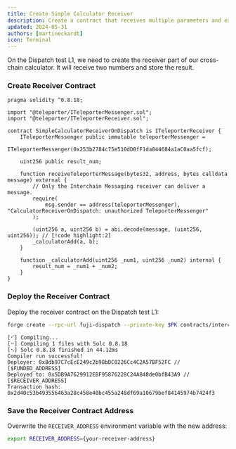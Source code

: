 ```yaml
---
title: Create Simple Calculator Receiver
description: Create a contract that receives multiple parameters and execute a function
updated: 2024-05-31
authors: [martineckardt]
icon: Terminal
---
```



On the Dispatch test L1, we need to create the receiver part of our cross-chain calculator. It will receive two numbers and store the result. 

<Steps>
<Step>

### Create Receiver Contract

```solidity title="contracts/interchain-messaging/invoking-functions/SimpleCalculatorReceiverOnDispatch.sol"
pragma solidity ^0.8.18;

import "@teleporter/ITeleporterMessenger.sol";
import "@teleporter/ITeleporterReceiver.sol";

contract SimpleCalculatorReceiverOnDispatch is ITeleporterReceiver {
    ITeleporterMessenger public immutable teleporterMessenger =
        ITeleporterMessenger(0x253b2784c75e510dD0fF1da844684a1aC0aa5fcf);

    uint256 public result_num;

    function receiveTeleporterMessage(bytes32, address, bytes calldata message) external {
        // Only the Interchain Messaging receiver can deliver a message.
        require(
            msg.sender == address(teleporterMessenger), "CalculatorReceiverOnDispatch: unauthorized TeleporterMessenger"
        );

        (uint256 a, uint256 b) = abi.decode(message, (uint256, uint256)); // [!code highlight:2]
        _calculatorAdd(a, b);
    }

    function _calculatorAdd(uint256 _num1, uint256 _num2) internal {
        result_num = _num1 + _num2;
    }
}

```

</Step>
<Step>

### Deploy the Receiver Contract

Deploy the receiver contract on the Dispatch test L1:

```bash
forge create --rpc-url fuji-dispatch --private-key $PK contracts/interchain-messaging/invoking-functions/SimpleCalculatorReceiverOnDispatch.sol:SimpleCalculatorReceiverOnDispatch
```

```
[⠊] Compiling...
[⠒] Compiling 1 files with Solc 0.8.18
[⠢] Solc 0.8.18 finished in 44.12ms
Compiler run successful!
Deployer: 0x8db97C7cEcE249c2b98bDC0226Cc4C2A57BF52FC // [$FUNDED_ADDRESS]
Deployed to: 0x5DB9A7629912EBF95876228C24A848de0bfB43A9 // [$RECEIVER_ADDRESS]
Transaction hash: 0x2d40c53b493556463a28c458e40bc455a248df69a10679bef84145974b7424f3
```

</Step>
<Step>

### Save the Receiver Contract Address

Overwrite the `RECEIVER_ADDRESS` environment variable with the new address:

```bash
export RECEIVER_ADDRESS={your-receiver-address}
```
</Step>
</Steps>

